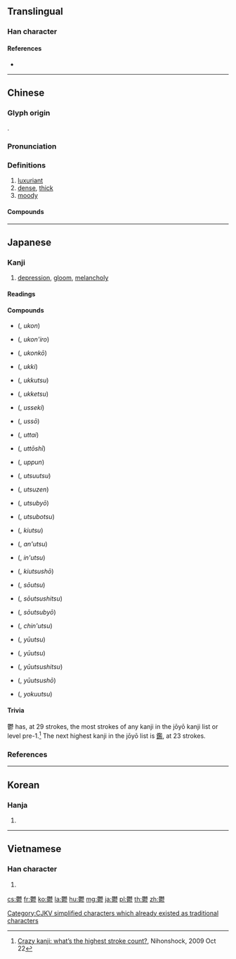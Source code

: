 {{character info/new}}
{{also|欝|郁}}
==Translingual==

===Han character===
{{Han char|rn=192|rad=鬯|as=19|sn=29|four=44722|canj=DDBUH|ids=⿳⿲木缶木冖⿰鬯彡}}

====References====
* {{Han ref|kx=1458.180|dkj=45671|dj=1990.220|hdz=20858.120|uh=9B31|ud=39729|bh=C67B|bd=50811}}

----

==Chinese==
{{zh-forms|s=郁|alt=鬰,欝}}

===Glyph origin===
{{Han etym}}
{{Han compound|林|𩰪|c1=s|c2=p|ls=psc}}.

===Pronunciation===
{{zh-pron
|m=yù
|c=wat1
|mn=qz,tw,xm,zz:ut
|mc=y
|oc=y
|ma=
|cat=a,v
}}

===Definitions===
{{zh-hanzi}}

# [[luxuriant]]
# [[dense]], [[thick]]
# [[moody]]

====Compounds====
{{zh-der|鬱閉|鬱憤|鬱積|鬱結|鬱金香|鬱悶|鬱然|鬱熱|鬱鬱|鬱鬱蔥蔥|鬱鬱寡歡}}

----

==Japanese==

===Kanji===
{{ja-kanji|rs=鬯19|grade=c}}

# [[depression]], [[gloom]], [[melancholy]]

====Readings====
{{ja-readings|goon=[[うち]] (uchi)|kanon=[[うつ]] (utsu)|kun=[[うっする|うっ-する]] ([[鬱する]], us-suru), [[しげる|しげ-る]] ([[鬱る]], shige-ru), [[ふさぐ|ふさ-ぐ]] ([[鬱ぐ]], fusa-gu)}}

====Compounds====
{{der-top3|Compounds}}
* {{l|ja|鬱金}} ({{l|ja|うこん}}, ''ukon'')
* {{l|ja|鬱金色}} ({{l|ja|うこんいろ}}, ''ukon'iro'')
* {{l|ja|鬱金香}} ({{l|ja|うこんこう}}, ''ukonkō'')
* {{l|ja|鬱気}} ({{l|ja|うっき}}, ''ukki'')
* {{l|ja|鬱屈}} ({{l|ja|うっくつ}}, ''ukkutsu'')
* {{l|ja|鬱血}} ({{l|ja|うっけつ}}, ''ukketsu'')
* {{l|ja|鬱積}} ({{l|ja|うっせき}}, ''usseki'')
* {{l|ja|鬱蒼}} ({{l|ja|うっそう}}, ''ussō'')
* {{l|ja|鬱滞}} ({{l|ja|うったい}}, ''uttai'')
* {{l|ja|鬱陶しい}} ({{l|ja|うっとうしい}}, ''uttōshī'')
{{der-mid3}}
* {{l|ja|鬱憤}} ({{l|ja|うっぷん}}, ''uppun'')
* {{l|ja|鬱々}} ({{l|ja|うつうつ}}, ''utsuutsu'')
* {{l|ja|鬱然}} ({{l|ja|うつぜん}}, ''utsuzen'')
* {{l|ja|鬱病}} ({{l|ja|うつびょう}}, ''utsubyō'')
* {{l|ja|鬱勃}} ({{l|ja|うつぼつ}}, ''utsubotsu'')
* {{l|ja|気鬱}} ({{l|ja|きうつ}}, ''kiutsu'')
* {{l|ja|暗鬱}} ({{l|ja|あんうつ}}, ''an'utsu'')
* {{l|ja|陰鬱}} ({{l|ja|いんうつ}}, ''in'utsu'')
* {{l|ja|気鬱症}} ({{l|ja|きうつしょう}}, ''kiutsushō'')
{{der-mid3}}
* {{l|ja|躁鬱}} ({{l|ja|そううつ}}, ''sōutsu'')
* {{l|ja|躁鬱質}} ({{l|ja|そううつしつ}}, ''sōutsushitsu'')
* {{l|ja|躁鬱病}} ({{l|ja|そううつびょう}}, ''sōutsubyō'')
* {{l|ja|沈鬱}} ({{l|ja|ちんうつ}}, ''chin'utsu'')
* {{l|ja|幽鬱}} ({{l|ja|ゆううつ}}, ''yūutsu'')
* {{l|ja|憂鬱}} ({{l|ja|ゆううつ}}, ''yūutsu'')
* {{l|ja|憂鬱質}} ({{l|ja|ゆううつしつ}}, ''yūutsushitsu'')
* {{l|ja|憂鬱症}} ({{l|ja|ゆううつしょう}}, ''yūutsushō'')
* {{l|ja|抑鬱}} ({{l|ja|よくうつ}}, ''yokuutsu'')
{{der-bottom}}

====Trivia====
鬱 has, at 29 strokes, the most strokes of any kanji in the jōyō kanji list or {{w|kanji kentei}} level pre-1.<ref>[http://nihonshock.com/2009/10/crazy-kanji-highest-stroke-count/ Crazy kanji: what’s the highest stroke count?], Nihonshock, 2009 Oct 22</ref> The next highest kanji in the jōyō list is [[鑑]], at 23 strokes.

===References===
<references/>

----

==Korean==

===Hanja===
{{ko-hanja|hangeul=[[울]]|eumhun=|rv=ul|mr=ul|y=wul}}

# {{defn|lang=ko|sort=鬯19}}

----

==Vietnamese==

===Han character===
{{vi-hantu|uất|rs=鬯19}}

# {{defn|lang=vi|sort=鬯19}}

[[Category:CJKV simplified characters which already existed as traditional characters]]

[[cs:鬱]]
[[fr:鬱]]
[[ko:鬱]]
[[la:鬱]]
[[hu:鬱]]
[[mg:鬱]]
[[ja:鬱]]
[[pl:鬱]]
[[th:鬱]]
[[zh:鬱]]